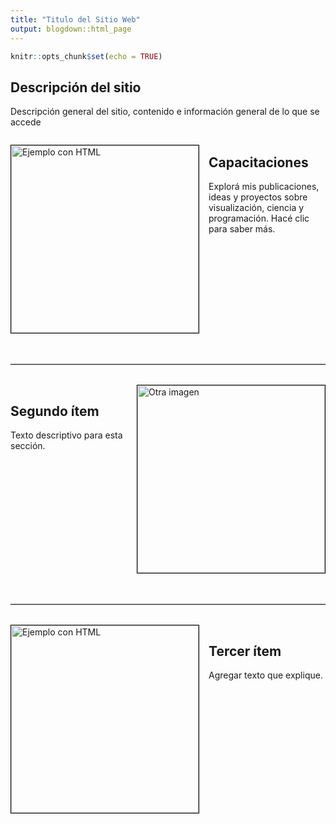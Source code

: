 ```yaml
---
title: "Titulo del Sitio Web"
output: blogdown::html_page
---
```


```r
knitr::opts_chunk$set(echo = TRUE) 
```

## Descripción del sitio  

Descripción general del sitio, contenido e información general de lo que se accede

<!-- Primer bloque -->
<div style="overflow:hidden; margin-bottom: 3rem;">

<a href="/capacitaciones/" class="img-link">
  <img src="/images/foto-ejemplo-2.jpg" alt="Ejemplo con HTML" style="width:300px; border:1px solid black; float:left; margin-right:15px;">
</a>
  
  
 <h2>
  <a href="/capacitaciones/" class="img-link-title" style="text-decoration: none; color: inherit;">
    Capacitaciones
  </a>
</h2>
  
  <p>Explorá mis publicaciones, ideas y proyectos sobre visualización, ciencia y programación. Hacé clic para saber más.</p>
</div>

<hr style="border: none; border-top: 1px solid #ccc; margin: 2rem 0;">

<!-- Segundo bloque -->
<div style="overflow:hidden; margin-bottom: 3rem;">
  <img src="/images/foto-ejemplo-2.jpg" alt="Otra imagen" style="width:300px; border:1px solid black; float:right; margin-left:15px;">
  <h2>Segundo ítem</h2>
  <p>Texto descriptivo para esta sección.</p>
</div>

<hr style="border: none; border-top: 1px solid #ccc; margin: 2rem 0;">

<!-- tercer bloque -->
<div style="overflow:hidden; margin-bottom: 3rem;">
  <img src="/images/foto-ejemplo-2.jpg" alt="Ejemplo con HTML" style="width:300px; border:1px solid black; float:left; margin-right:15px;">
  <h2>Tercer ítem</h2>
  <p>Agregar texto que explique.</p>
</div>